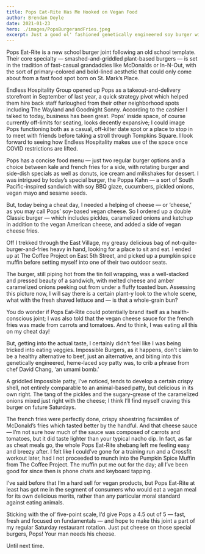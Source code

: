 ```yaml
---
title: Pops Eat-Rite Has Me Hooked on Vegan Food 
author: Brendan Doyle
date: 2021-01-23
hero: ./images/PopsBurgerandFries.jpeg
excerpt: Just a good ol' fashioned genetically engineered soy burger with carrot-and-tomato cheese sauce...
---
```

Pops Eat-Rite is a new school burger joint following an old school template. Their core specialty — smashed-and-griddled plant-based burgers — is set in the tradition of fast-casual grandaddies like McDonalds or In-N-Out, with the sort of primary-colored and bold-lined aesthetic that could only come about from a fast food spot born on St. Mark’s Place.

Endless Hospitality Group opened up Pops as a takeout-and-delivery storefront in September of last year, a quick strategy pivot which helped them hire back staff furloughed from their other neighborhood spots including The Wayland and Goodnight Sonny. According to the cashier I talked to today, business has been great. Pops’ inside space, of course currently off-limits for seating, looks decently expansive; I could image Pops functioning both as a casual, off-kilter date spot or a place to stop in to meet with friends before taking a stroll through Tompkins Square. I look forward to seeing how Endless Hospitality makes use of the space once COVID restrictions are lifted.

Pops has a concise food menu — just two regular burger options and a choice between kale and french fries for a side, with rotating burger and side-dish specials as well as donuts, ice cream and milkshakes for dessert. I was intrigued by today’s special burger, the Poppa Kahn — a sort of South Pacific-inspired sandwich with soy BBQ glaze, cucumbers, pickled onions, vegan mayo and sesame seeds.

But, today being a cheat day, I needed a helping of cheese — or ‘cheese,’ as you may call Pops’ soy-based vegan cheese. So I ordered up a double Classic burger — which includes pickles, caramelized onions and ketchup in addition to the vegan American cheese, and added a side of vegan cheese fries.

Off I trekked through the East Village, my greasy delicious bag of not-quite-burger-and-fries heavy in hand, looking for a place to sit and eat. I ended up at The Coffee Project on East 5th Street, and picked up a pumpkin spice muffin before setting myself into one of their two outdoor seats.

The burger, still piping hot from the tin foil wrapping, was a well-stacked and pressed beauty of a sandwich, with melted cheese and amber caramelized onions peeking out from under a fluffy toasted bun. Assessing this picture now, I will say there is a certain plant-y look to the whole scene, what with the fresh shaved lettuce and — is that a whole-grain bun?

You do wonder if Pops Eat-Rite could potentially brand itself as a health-conscious joint; I was also told that the vegan cheese sauce for the french fries was made from carrots and tomatoes. And to think, I was eating all this on my cheat day!

But, getting into the actual taste, I certainly didn’t feel like I was being tricked into eating veggies. Impossible Burgers, as it happens, don’t claim to be a healthy alternative to beef, just an alternative, and biting into this genetically engineered, heme-laced soy patty was, to crib a phrase from chef David Chang, ‘an umami bomb.’

A griddled Impossible patty, I’ve noticed, tends to develop a certain crispy shell, not entirely comparable to an animal-based patty, but delicious in its own right. The tang of the pickles and the sugary-grease of the caramelized onions mixed just right with the cheese; I think I’ll find myself craving this burger on future Saturdays.

The french fries were perfectly done, crispy shoestring facsimiles of McDonald’s fries which tasted better by the handful. And that cheese sauce — I’m not sure how much of the sauce was composed of carrots and tomatoes, but it did taste lighter than your typical nacho dip. In fact, as far as cheat meals go, the whole Pops Eat-Rite shebang left me feeling easy and breezy after. I felt like I could’ve gone for a training run and a Crossfit workout later, had I not proceeded to munch into the Pumpkin Spice Muffin from The Coffee Project. The muffin put me out for the day; all I’ve been good for since then is phone chats and keyboard tapping.

I’ve said before that I’m a hard sell for vegan products, but Pops Eat-Rite at least has got me in the segment of consumers who would eat a vegan meal for its own delicious merits, rather than any particular moral standard against eating animals.

Sticking with the ol’ five-point scale, I’d give Pops a 4.5 out of 5 — fast, fresh and focused on fundamentals — and hope to make this joint a part of my regular Saturday restaurant rotation. Just put cheese on those special burgers, Pops! Your man needs his cheese.

Until next time.